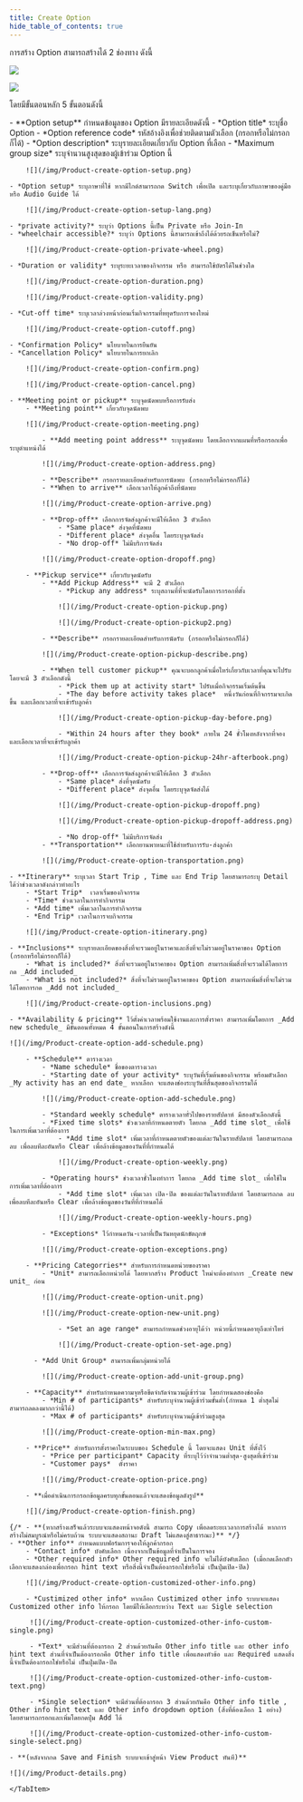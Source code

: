 ```yaml
---
title: Create Option
hide_table_of_contents: true
---
```



การสร้าง Option สามารถสร้างได้ 2 ช่องทาง ดังนี้ 

![](/img/Product-create-option.png)

![](/img/Product-create-option-prod.png)

โดยมีขั้นตอนหลัก 5 ขั้นตอนดังนี้

<Tabs>
<TabItem value="Option setup" label="Option setup" default>
- **Option setup** กำหนดข้อมูลของ Option มีรายละเอียดดังนี้
    - *Option title* ระบุชื่อ Option
    - *Option reference code* รหัสอ้างอิงเพื่อช่วยติดตามตัวเลือก (กรอกหรือไม่กรอกก็ได้)
    - *Option description* ระบุรายละเอียดเกี่ยวกับ Option ที่เลือก
    - *Maximum group size* ระบุจำนวนสูงสุดของผู้เข้าร่วม Option นี้

        ![](/img/Product-create-option-setup.png)

    - *Option setup* ระบุภาษาที่ใช้ หากมีไกด์สามารถกด Switch เพื่อเปิด และระบุเกี่ยวกับภาษาของคู่มือ หรือ Audio Guide ได้

        ![](/img/Product-create-option-setup-lang.png)

    - *private activity?* ระบุว่า Options นี้เป็น Private หรือ Join-In
    - *wheelchair accessible?* ระบุว่า Options นี้สามารถเข้าถึงได้ด้วยรถเข็นหรือไม่?

        ![](/img/Product-create-option-private-wheel.png)

    - *Duration or validity* ระบุระยะเวลาของกิจกรรม หรือ สามารถใช้บัตรได้ในช่วงใด

        ![](/img/Product-create-option-duration.png)

        ![](/img/Product-create-option-validity.png)

    - *Cut-off time* ระบุเวลาล่วงหน้าก่อนเริ่มกิจกรรมที่หยุดรับการจองใหม่

        ![](/img/Product-create-option-cutoff.png)

    - *Confirmation Policy* นโยบายในการยืนยัน
    - *Cancellation Policy* นโยบายในการยกเลิก

        ![](/img/Product-create-option-confirm.png)

        ![](/img/Product-create-option-cancel.png)

</TabItem>
<TabItem value="Meeting point or pickup" label="Meeting point or pickup">

    - **Meeting point or pickup** ระบุจุดนัดพบหรือการรับส่ง
        - **Meeting point** เกี่ยวกับจุดนัดพบ

        ![](/img/Product-create-option-meeting.png)

            - **Add meeting point address** ระบุจุดนัดพบ โดยเลือกจากแผนที่หรือกรอกเพื่อระบุตำแหน่งได้

            ![](/img/Product-create-option-address.png)

            - **Describe** กรอกรายละเอียดสำหรับการนัดพบ (กรอกหรือไม่กรอกก็ได้)
            - **When to arrive** เลือกเวลาให้ลูกค้าถึงที่นัดพบ

            ![](/img/Product-create-option-arrive.png)

            - **Drop-off** เลือกการจัดส่งลูกค้าจะมีให้เลือก 3 ตัวเลือก
                - *Same place* ส่งจุดที่นัดพบ
                - *Different place* ส่งจุดอื่น โดยระบุจุดจัดส่ง
                - *No drop-off* ไม่มีบริการจัดส่ง

            ![](/img/Product-create-option-dropoff.png)

        - **Pickup service** เกี่ยวกับจุดนัดรับ
            - **Add Pickup Address** จะมี 2 ตัวเลือก
                - *Pickup any address* ระบุสถานที่ที่จะนัดรับโดยการกรอกที่ตั้ง

                ![](/img/Product-create-option-pickup.png)

                ![](/img/Product-create-option-pickup2.png)

            - **Describe** กรอกรายละเอียดสำหรับการนัดรับ (กรอกหรือไม่กรอกก็ได้)

            ![](/img/Product-create-option-pickup-describe.png)

            - **When tell customer pickup** คุณจะบอกลูกค้าเมื่อไหร่เกี่ยวกับเวลาที่คุณจะไปรับ โดยจะมี 3 ตัวเลือกดังนี้
                - *Pick them up at activity start* ไปรับเมื่อกิจกรรมเริ่มต้นขึ้น
                - *The day before activity takes place*  หนึ่งวันก่อนที่กิจกรรมจะเกิดขึ้น และเลือกเวลาที่จะเข้ารับลูกค้า

                ![](/img/Product-create-option-pickup-day-before.png)

                - *Within 24 hours after they book* ภายใน 24 ชั่วโมงหลังจากที่จอง และเลือกเวลาที่จะเข้ารับลูกค้า

                ![](/img/Product-create-option-pickup-24hr-afterbook.png)

            - **Drop-off** เลือกการจัดส่งลูกค้าจะมีให้เลือก 3 ตัวเลือก
                - *Same place* ส่งที่จุดนัดรับ
                - *Different place* ส่งจุดอื่น โดยระบุจุดจัดส่งได้

                ![](/img/Product-create-option-pickup-dropoff.png)

                ![](/img/Product-create-option-pickup-dropoff-address.png)

                - *No drop-off* ไม่มีบริการจัดส่ง
            - **Transportation** เลือกยานพาหนะที่ใช้สำหรับการรับ-ส่งลูกค้า

            ![](/img/Product-create-option-transportation.png)

</TabItem>
<TabItem value="Itinerary" label="Itinerary">

    - **Itinerary** ระบุเวลา Start Trip , Time และ End Trip โดยสามารถระบุ Detail ได้ว่าช่วงเวลาดังกล่าวทำอะไร
        - *Start Trip*  เวลาเริ่มของกิจกรรม
        - *Time* ช่วงเวลาในการทำกิจกรรม
        - *Add time* เพิ่มเวลาในการทำกิจกรรม
        - *End Trip* เวลาในการจบกิจกรรม

        ![](/img/Product-create-option-itinerary.png)

</TabItem>
<TabItem value="Inclusions" label="Inclusions">

    - **Inclusions** ระบุรายละเอียดของสิ่งที่จะรวมอยู่ในราคาและสิ่งที่จะไม่รวมอยู่ในราคาของ Option (กรอกหรือไม่กรอกก็ได้)
        - *What is included?* สิ่งที่จะรวมอยู่ในราคาของ Option สามารถเพิ่มสิ่งที่จะรวมได้โดยการกด _Add included_
        - *What is not included?* สิ่งที่จะไม่รวมอยู่ในราคาของ Option สามารถเพิ่มสิ่งที่จะไม่รวมได้โดยการกด _Add not included_

        ![](/img/Product-create-option-inclusions.png)

</TabItem>
<TabItem value="Availability & pricing" label="Availability & pricing">

    - **Availability & pricing** ไว้ตั้งค่าเวลาพร้อมใช้งานและการตั้งราคา สามารถเพิ่มโดยการ _Add new schedule_ มีขั้นตอนทั้งหมด 4 ขั้นตอนในการสร้างดังนี้

    ![](/img/Product-create-option-add-schedule.png)

        - **Schedule** ตารางเวลา
            - *Name schedule* ชื่อของตารางเวลา
            - *Starting date of your activity* ระบุวันที่เริ่มต้นของกิจกรรม พร้อมตัวเลือก _My activity has an end date_ หากเลือก จะแสดงช่องระบุวันที่สิ้นสุดของกิจกรรมได้

            ![](/img/Product-create-option-add-schedule.png)

            - *Standard weekly schedule* ตารางเวลาทั่วไปของรายสัปดาห์ มีสองตัวเลือกดังนี้
            - *Fixed time slots* ช่วงเวลาที่กำหนดตายตัว โดยกด _Add time slot_ เพื่อใช้ในการเพิ่มเวลาที่ต้องการ
                - *Add time slot* เพิ่มเวลาที่กำหนดตายตัวของแต่ละวันในรายสัปดาห์ โดยสามารถกด ลบ เพื่อลบทีละอันหรือ Clear เพื่อล้างข้อมูลของวันที่ที่กำหนดได้

                ![](/img/Product-create-option-weekly.png)

            - *Operating hours* ช่วงเวลาชั่วโมงทำการ โดยกด _Add time slot_ เพื่อใช้ในการเพิ่มเวลาที่ต้องการ
                - *Add time slot* เพิ่มเวลา เปิด-ปิด ของแต่ละวันในรายสัปดาห์ โดยสามารถกด ลบ เพื่อลบทีละอันหรือ Clear เพื่อล้างข้อมูลของวันที่ที่กำหนดได้

                ![](/img/Product-create-option-weekly-hours.png)

            - *Exceptions* ไว้กำหนดวัน-เวลาที่เป็นวันหยุดนักขัตฤกษ์

            ![](/img/Product-create-option-exceptions.png)

        - **Pricing Categorries** สำหรับการกำหนดหน่วยของราคา
            - *Unit* สามารถเลือกหน่วยได้ โดยหากสร้าง Product ใหม่จะต้องทำการ _Create new unit_ ก่อน

            ![](/img/Product-create-option-unit.png)

            ![](/img/Product-create-option-new-unit.png)

                - *Set an age range* สามารถกำหนดช่วงอายุได้ว่า หน่วยนี้กำหนดอายุถึงเท่าไหร่

                ![](/img/Product-create-option-set-age.png)

          - *Add Unit Group* สามารถเพิ่มกลุ่มหน่วยได้

            ![](/img/Product-create-option-add-unit-group.png)

        - **Capacity** สำหรับกำหนดความจุหรือขีดจำกัดจำนวนผู้เข้าร่วม โดยกำหนดสองช่องคือ
            - *Min # of participants* สำหรับระบุจำนวนผู้เข้าร่วมขั้นต่ำ(กำหนด 1 ต่ำสุดไม่สามารถลดลงมากกว่านี้ได้)
            - *Max # of participants* สำหรับระบุจำนวนผู้เข้าร่วมสูงสุด

            ![](/img/Product-create-option-min-max.png)

        - **Price** สำหรับการตั้งราคาในระบบของ Schedule นี้ โดยจะแสดง Unit ที่ตั้งไว้
            - *Price per participant* Capacity ที่ระบุไว้ว่าจำนวนต่ำสุด-สูงสุดที่เข้าร่วม
            - *Customer pays*  ตั้งราคา

            ![](/img/Product-create-option-price.png)

        - **เมื่อดำเนินการกรอกข้อมูลครบทุกขั้นตอนแล้วจะแสดงข้อมูลดังรูป**

        ![](/img/Product-create-option-finish.png)

</TabItem>
<TabItem value="Other info" label="Other info">

    {/* - **(หากสร้างเสร็จแล้วระบบจะแสดงหน้าจอดังนี้ สามารถ Copy เพื่อลดระยะเวลาการสร้างได้ หากการสร้างไม่สมบูรณ์หรือไม่ครบถ้วน ระบบจะแสดงสถานะ Draft ไม่แสดงสู่สาธารณะ)** */}
    - **Other info** กำหนดแบบฟอร์มการจองให้ลูกค้ากรอก  
        - *Contact info* บังคับเลือก เนื่องจากเป็นข้อมูลที่จำเป็นในการจอง
        - *Other required info* Other required info จะไม่ได้บังคับเลือก (เมื่อกดเลือกตัวเลือกจะแสดงกล่องเพื่อกรอก hint text หรือสิ่งนี้จำเป็นต้องกรอกใช่หรือไม่ เป็นปุ่มเปิด-ปิด)

        ![](/img/Product-create-option-customized-other-info.png)

        - *Custimized other info* หากเลือก Custimized other info ระบบจะแสดง Customized other info ให้กรอก โดยมีให้เลือกระหว่าง Text และ Sigle selection

         ![](/img/Product-create-option-customized-other-info-custom-single.png)

         - *Text* จะมีส่วนที่ต้องกรอก 2 ส่วนด้วยกันคือ Other info title และ other info hint text ส่วนที่จำเป็นต้องกรอกคือ Other info title เพื่อแสดงหัวข้อ และ Required แสดงสิ่งนี้จำเป็นต้องกรอกใช่หรือไม่ เป็นปุ่มเปิด-ปิด

         ![](/img/Product-create-option-customized-other-info-custom-text.png)

         - *Single selection* จะมีส่วนที่ต้องกรอก 3 ส่วนด้วยกันคือ Other info title , Other info hint text และ Other info dropdown option (สิ่งที่ต้องเลือก 1 อย่าง) โดยสามารถกรอกและเพิ่มโดยกดปุ่ม Add ได้ 

         ![](/img/Product-create-option-customized-other-info-custom-single-select.png)

    - **(หลังจากกด Save and Finish ระบบจะเข้าสู่หน้า View Product ทันที)**

    ![](/img/Product-details.png)
    
    </TabItem>
</Tabs>
